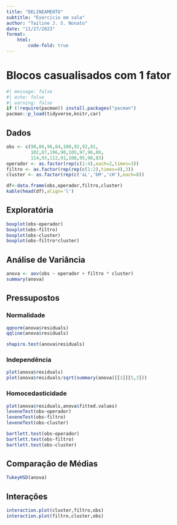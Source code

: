 ```yaml
---
title: "DELINEAMENTO"
subtitle: "Exercício em sala"
author: "Tailine J. S. Nonato"
date: "11/27/2023"
format:
    html:
        code-fold: true
---
```


# Blocos casualisados com 1 fator

```r
#| message: false
#| echo: false
#| warning: false
if (!require(pacman)) install.packages("pacman")
pacman::p_load(tidyverse,knitr,car)
```

## Dados
```r
obs <- c(90,86,96,84,100,92,92,81,
         102,87,106,90,105,97,96,80,
         114,93,112,91,108,95,98,83)
operador <- as.factor(rep(c(1:4),each=2,times=3))
filtro <- as.factor(rep(rep(c(1:2),times=4),3))
cluster <- as.factor(rep(c('aL','bM','cH'),each=8))

df<-data.frame(obs,operador,filtro,cluster)
kable(head(df),align='l')
```

## Exploratória
```r
boxplot(obs~operador)
boxplot(obs~filtro)
boxplot(obs~cluster)
boxplot(obs~filtro*cluster)
```


## Análise de Variância
```r
anova <- aov(obs ~ operador + filtro * cluster)
summary(anova)
```

## Pressupostos

### Normalidade
```r
qqnorm(anova$residuals)
qqline(anova$residuals)

shapiro.test(anova$residuals)
```

### Independência
```r
plot(anova$residuals)
plot(anova$residuals/sqrt(summary(anova)[[1]][5,3]))
```

### Homocedasticidade
```r
plot(anova$residuals,anova$fitted.values)
leveneTest(obs~operador)
leveneTest(obs~filtro)
leveneTest(obs~cluster)

bartlett.test(obs~operador)
bartlett.test(obs~filtro)
bartlett.test(obs~cluster)
```

## Comparação de Médias
```r
TukeyHSD(anova)
```

## Interações
```r
interaction.plot(cluster,filtro,obs)
interaction.plot(filtro,cluster,obs)
```